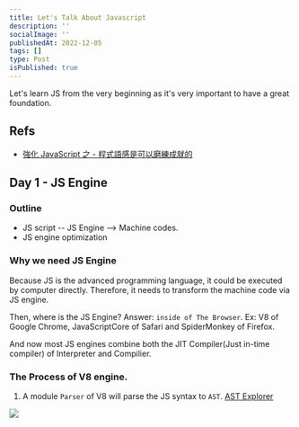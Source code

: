 ```yaml
---
title: Let's Talk About Javascript
description: ''
socialImage: ''
publishedAt: 2022-12-05
tags: []
type: Post
isPublished: true
---
```


Let's learn JS from the very beginning as it's very important to have a great foundation.

## Refs

- [強化 JavaScript 之 - 程式語感是可以磨練成就的](https://ithelp.ithome.com.tw/users/20116883/ironman/4979)

## Day 1 - JS Engine

### Outline

- JS script -- JS Engine --> Machine codes.
- JS engine optimization

### Why we need JS Engine

Because JS is the advanced programming language, it could be executed by computer directly.
Therefore, it needs to transform the machine code via JS engine.

Then, where is the JS Engine? Answer: `inside of The Browser`.
Ex: V8 of Google Chrome, JavaScriptCore of Safari and SpiderMonkey of Firefox.

And now most JS engines combine both the JIT Compiler(Just in-time compiler) of Interpreter and Compilier.

### The Process of V8 engine.

1. A module `Parser` of V8 will parse the JS syntax to `AST`.
   [AST Explorer](https://astexplorer.net/)

![](/images/2022-12-05-let-us-talk-about-javascript/2022-12-05-15-08-36.png)
